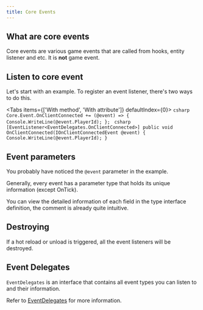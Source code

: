 ```yaml
---
title: Core Events
---
```


## What are core events

Core events are various game events that are called from hooks, entity listener and etc. It is **not** game event.

## Listen to core event

Let's start with an example.
To register an event listener, there's two ways to do this.

<Tabs items={['With method', 'With attribute']} defaultIndex={0}>
  <Tab value="With method">
    ```csharp
    Core.Event.OnClientConnected += (@event) => {
      Console.WriteLine(@event.PlayerId);
    };
    ```
  </Tab>
  <Tab value="With attribute">
    ```csharp
    [EventListener<EventDelegates.OnClientConnected>]
    public void OnClientConnected(IOnClientConnectedEvent @event) {
      Console.WriteLine(@event.PlayerId);
    }
    ```
  </Tab>
</Tabs>

## Event parameters

You probably have noticed the `@event` parameter in the example.

Generally, every event has a parameter type that holds its unique information (except OnTick).

You can view the detailed information of each field in the type interface definition, the comment is already quite intuitive.

## Destroying

If a hot reload or unload is triggered, all the event listeners will be destroyed.

## Event Delegates

`EventDelegates` is an interface that contains all event types you can listen to and their information.

Refer to [EventDelegates](/docs/api/shared/events/eventdelegates/) for more information.

